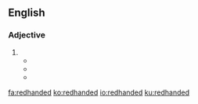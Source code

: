 ==English==

===Adjective===
{{en-adj}}

# {{alternative spelling of|red-handed|lang=en}}
#* {{quote-book|title=A Maid of the Kentucky Hills|author=Edwin Carlile Litsey |year=1913  |ISBN=1465508600 |passage=Never seen 'im but onct—mought be a '''redhanded''' 'sass'n—ur a thief—ur—ur—ur anythin'! }}
#* {{quote-book|title=Reports of cases argued and determined in the Supreme Court of the territory of Arizona, Volume 47|year=1936 |page=239  |passage= ...the prosecuting attorney referred to the defendant as a “murderer” in one instance, and in another as a “'''redhanded''' murderer.” }}
#* {{quote-book|title=The Beautiful Woman Without Mercy  &, The King of Scarecrows|author=Steven Culbert |year=1993 |page=54 |ISBN=1880909030 |passage=No, Yellow Hat had stupidly, I'm sure, jailed me in Fate's main vault!; he'd put a '''redhanded''' thief rover adrift but jailed in a warehouse of his main desire. }}


[[fa:redhanded]]
[[ko:redhanded]]
[[io:redhanded]]
[[ku:redhanded]]